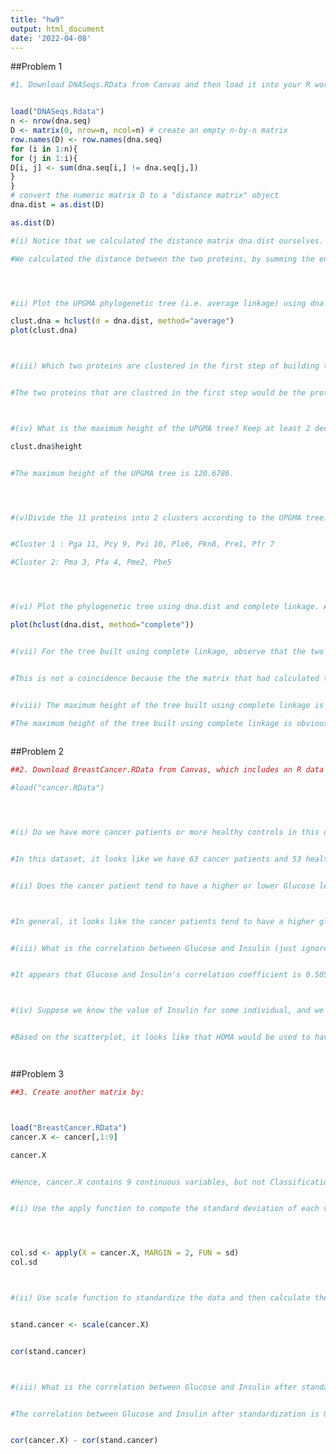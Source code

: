```yaml
---
title: "hw9"
output: html_document
date: '2022-04-08'
---
```



 
##Problem 1 
```r
#1. Download DNASeqs.RData from Canvas and then load it into your R workspace. The data frame dna.seq has 11 rows and 1620 columns, where each row vector is the DNA sequence of some protein. The length of the sequence is 1620, and each column represents one nucleotide.Run the following code to compute the distance matrix, dna.dist.


load("DNASeqs.Rdata")
n <- nrow(dna.seq)
D <- matrix(0, nrow=n, ncol=n) # create an empty n-by-n matrix
row.names(D) <- row.names(dna.seq)
for (i in 1:n){
for (j in 1:i){
D[i, j] <- sum(dna.seq[i,] != dna.seq[j,])
}
}
# convert the numeric matrix D to a "distance matrix" object
dna.dist = as.dist(D) 

as.dist(D)

#(i) Notice that we calculated the distance matrix dna.dist ourselves. According to the code, how did we calculate the distance between two proteins? Explain it in words. (Hint: sum of a logical vector returns the number of entries equal to TRUE.)

#We calculated the distance between the two proteins, by summing the entries, specifically all of the row vectors, and then converting into a matrix of all the distances.Based on this, I think we calculated using hamming distance, which is the distance between binary vectors. A clue for this could be that we do summation and then we compare that they aren't equal to each other. 




#ii) Plot the UPGMA phylogenetic tree (i.e. average linkage) using dna.dist as the input distance matrix. Attach your R code and plot.

clust.dna = hclust(d = dna.dist, method="average")
plot(clust.dna)



#(iii) Which two proteins are clustered in the first step of building the UPGMA tree?


#The two proteins that are clustred in the first step would be the proteins with the smallest average distance, which would be Pcy 9 and Pvi 10. 



#(iv) What is the maximum height of the UPGMA tree? Keep at least 2 decimal places.

clust.dna$height 


#The maximum height of the UPGMA tree is 120.6786.




#(v)Divide the 11 proteins into 2 clusters according to the UPGMA tree. What are the two clusters (i.e., which proteins are in the 1st cluster and which are in the 2nd)?


#Cluster 1 : Pga 11, Pcy 9, Pvi 10, Plo6, Pkn8, Pre1, Pfr 7

#Cluster 2: Pma 3, Pfa 4, Pme2, Pbe5




#(vi) Plot the phylogenetic tree using dna.dist and complete linkage. Attach your R code and plot.

plot(hclust(dna.dist, method="complete"))


#(vii) For the tree built using complete linkage, observe that the two proteins connected at the first step are the same as those for the UPGMA tree. Is it a coincidence? Why?


#This is not a coincidence because the the matrix that had calculated the distance started with the smallest distance, so this is the same regardless as the smallest distance whether you use complete or average linkage. 


#(viii) The maximum height of the tree built using complete linkage is obviously greater than that of the UPGMA tree. Why?

#The maximum height of the tree built using complete linkage is obviously greater because since it creates naturally distinct clumps, it makes sure to use the maximum distance between proteins in the tree when clustering. So, this allows there to be more distinction and distance beween proteins, making the height much greater. On the other hand, UPGMA is an average, which causes the proteins to have less distance between them and less height difference as well. 
  

```








##Problem 2
```r
##2. Download BreastCancer.RData from Canvas, which includes an R data frame cancer, and load it into your workspace. (This dataset is obtained from UCI Machine Learning Repository: http://archive.ics.uci.edu/ml/datasets/Breast+Cancer+Coimbra.) We use this dataset for both this problem and the next one. Below is a “pairs” plot for four variables Glucose, Insulin, HOMA and Classification in the cancer dataset. (The R code for generating this plot can be found in the Rmd file.) Note that Classification is treated as a factor, i.e., a categorical variable (0: healthy controls; 1: cancer patients). Answer the following questions according to the plot.

#load("cancer.RData")




#(i) Do we have more cancer patients or more healthy controls in this dataset?


#In this dataset, it looks like we have 63 cancer patients and 53 healthy controls. So, we have more cancer patients in the dataset. 


#(ii) Does the cancer patient tend to have a higher or lower Glucose level?



#In general, it looks like the cancer patients tend to have a higher glucose level compared to the healthy controls. This is based on the dataset, as well as the boxplot, which has a larger range and higher median. 


#(iii) What is the correlation between Glucose and Insulin (just ignore ***)? If Glucose increases, does Insulin tend to increase or decrease?


#It appears that Glucose and Insulin's correlation coefficient is 0.505, which means that it looks like when glucose increases, insulin tends to increase as well. It's a positive correlation, though it's pretty moderate. 



#(iv) Suppose we know the value of Insulin for some individual, and we want to use it to predict both Glucose and HOMA. Which prediction will be more accurate, Glucose or HOMA? Briefly explain the reason.


#Based on the scatterplot, it looks like that HOMA would be used to have a better prediction. This is because the correlation coefficient is 0.932, which is a very strong positive correlation.




```





##Problem 3
```r
##3. Create another matrix by:



load("BreastCancer.RData")
cancer.X <- cancer[,1:9]

cancer.X


#Hence, cancer.X contains 9 continuous variables, but not Classification.


#(i) Use the apply function to compute the standard deviation of each variable (i.e., each column of cancer.X). Attach your R code and output.




col.sd <- apply(X = cancer.X, MARGIN = 2, FUN = sd)
col.sd



#(ii) Use scale function to standardize the data and then calculate the correlation matrix for the standardized data. Attach your R code (but do not attach the correlation matrix you obtain).


stand.cancer <- scale(cancer.X)


cor(stand.cancer)



#(iii) What is the correlation between Glucose and Insulin after standardization?


#The correlation between Glucose and Insulin after standardization is 0.50465307. 


cor(cancer.X) - cor(stand.cancer)





```

